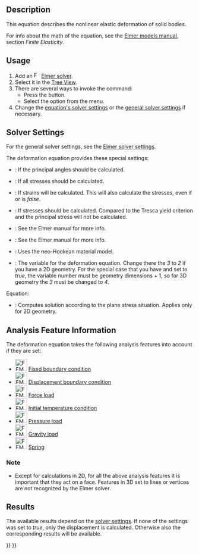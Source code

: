 <languages/>
<translate>

<!--T:4-->
{{Docnav
|[[FEM_EquationElasticity|Elasticity Equation]]
|[[FEM_EquationElectrostatic|Electrostatic Equation]]
|[[FEM_Workbench|FEM]]
|IconL=FEM_EquationElasticity.svg
|IconR=FEM_EquationElectrostatic.svg
|IconC=Workbench_FEM.svg
}}

<!--T:1-->
{{GuiCommand
|Name=FEM EquationDeformation
|MenuLocation=Solve → Mechanical Equations → Deformation Equation
|Workbenches=[[FEM_Workbench|FEM]]
|Version=0.21
|SeeAlso=[[FEM_EquationElasticity|Elasticity equation]], [[FEM_tutorial|FEM tutorial]]
}}

==Description== <!--T:5-->

<!--T:6-->
This equation describes the nonlinear elastic deformation of solid bodies.

<!--T:7-->
For info about the math of the equation, see the [http://www.elmerfem.org/blog/documentation/ Elmer models manual], section ''Finite Elasticity''.

==Usage== <!--T:8-->

<!--T:9-->
# Add an [[Image:FEM_SolverElmer.svg|16px|link=FEM_SolverElmer#Equations]] [[FEM_SolverElmer#Equations|Elmer solver]].
# Select it in the [[Tree_View|Tree View]].
# There are several ways to invoke the command:
#* Press the {{Button|[[Image:FEM_EquationDeformation.svg|16px]] [[FEM_EquationDeformation|Deformation Equation]]}} button.
#* Select the {{MenuCommand|Solve → Mechanical Equations → [[Image:FEM_EquationDeformation.svg|16px]] Deformation Equation}} option from the menu.
# Change the [[#Solver_Settings|equation's solver settings]] or the [[FEM_SolverElmer_SolverSettings|general solver settings]] if necessary.

==Solver Settings== <!--T:10-->

<!--T:11-->
For the general solver settings, see the [[FEM_SolverElmer_SolverSettings|Elmer solver settings]].

<!--T:12-->
The deformation equation provides these special settings:
* {{PropertyData|Calculate Pangle}}: If the principal angles should be calculated.
* {{PropertyData|Calculate Principal}}: If all stresses should be calculated.
* {{PropertyData|Calculate Strains}}: If strains will be calculated. This will also calculate the stresses, even if {{PropertyData|Calculate Principal}} or {{PropertyData|Calculate Stresses}} is ''false''.
* {{PropertyData|Calculate Stresses}}: If stresses should be calculated. Compared to {{PropertyData|Calculate Principal}} the Tresca yield criterion and the principal stress will not be calculated.
* {{PropertyData|Initialize State Variables}}: See the Elmer manual for more info.
* {{PropertyData|Mixed Formulation}}: See the Elmer manual for more info.
* {{PropertyData|Neo Hookean Model}}: Uses the neo-Hookean material model.
* {{PropertyData|Variable}}: The variable for the deformation equation. Change there the ''3'' to ''2'' if you have a 2D geometry. For the special case that you have {{PropertyData|Mixed Formulation}} and {{PropertyData|Neo Hookean Model}} set to ''true'', the variable number must be geometry dimensions + 1, so for 3D geometry the ''3'' must be changed to ''4''.

<!--T:13-->
Equation:
* {{PropertyData|Plane Stress}}: Computes solution according to the plane stress situation. Applies only for 2D geometry.

==Analysis Feature Information== <!--T:14-->

<!--T:15-->
The deformation equation takes the following analysis features into account if they are set:

<!--T:16-->
* [[Image:FEM_ConstraintFixed.svg|32px]] [[FEM_ConstraintFixed|Fixed boundary condition]]
* [[Image:FEM_ConstraintDisplacement.svg|32px]] [[FEM_ConstraintDisplacement|Displacement boundary condition]]
* [[Image:FEM_ConstraintForce.svg|32px]] [[FEM_ConstraintForce|Force load]]
* [[Image:FEM_ConstraintInitialTemperature.svg|32px]] [[FEM_ConstraintInitialTemperature|Initial temperature condition]]
* [[Image:FEM_ConstraintPressure.svg|32px]] [[FEM_ConstraintPressure|Pressure load]]
* [[Image:FEM_ConstraintSelfWeight.svg|32px]] [[FEM_ConstraintSelfWeight|Gravity load]]
* [[Image:FEM_ConstraintSpring.svg|32px]] [[FEM_ConstraintSpring|Spring]]

===Note=== <!--T:17-->

<!--T:18-->
* Except for calculations in 2D, for all the above analysis features it is important that they act on a face. Features in 3D set to lines or vertices are not recognized by the Elmer solver.

==Results== <!--T:19-->

<!--T:20-->
The available results depend on the [[#Solver_Settings|solver settings]]. If none of the {{PropertyData|Calculate *}} settings was set to ''true'', only the displacement is calculated. Otherwise also the corresponding results will be available.


<!--T:21-->
{{Docnav
|[[FEM_EquationElasticity|Elasticity Equation]]
|[[FEM_EquationElectrostatic|Electrostatic Equation]]
|[[FEM_Workbench|FEM]]
|IconL=FEM_EquationElasticity.svg
|IconR=FEM_EquationElectrostatic.svg
|IconC=Workbench_FEM.svg
}}

</translate>
{{FEM_Tools_navi{{#translation:}}}}
{{Userdocnavi{{#translation:}}}}